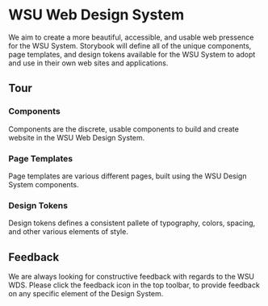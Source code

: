 

<Meta title="Getting Started" />

# WSU Web Design System

We aim to create a more beautiful, accessible, and usable web pressence for the WSU System. Storybook will define all of the unique components, page templates, and design tokens available for the WSU System to adopt and use in their own web sites and applications.

## Tour
### Components

Components are the discrete, usable components to build and create website in the WSU Web Design System.

### Page Templates

Page templates are various different pages, built using the WSU Design System components. 

### Design Tokens

Design tokens defines a consistent pallete of typography, colors, spacing, and other various elements of style.

## Feedback
We are always looking for constructive feedback with regards to the WSU WDS. Please click the feedback icon <Icon name="feedback" /> in the top toolbar, to provide feedback on any specific element of the Design System. 